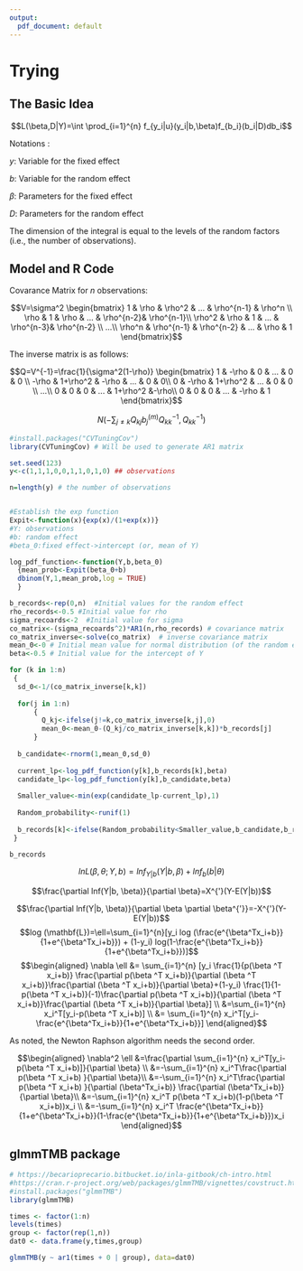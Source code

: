 ```yaml
---
output:
  pdf_document: default
---
```

# Trying



## The Basic Idea

$$L(\beta,D|Y)=\int \prod_{i=1}^{n} f_{y_i|u}(y_i|b,\beta)f_{b_i}(b_i|D)db_i$$

Notations :

$y$: Variable for the fixed effect 

$b$: Variable for the random effect 

$\beta$: Parameters for the fixed effect

$D$: Parameters for the random effect

The dimension of the integral is equal to the levels of the random factors (i.e., the number of observations).
 
## Model and R Code

Covarance Matrix for $n$ observations:

$$V=\sigma^2 \begin{bmatrix} 1 & \rho & \rho^2 & ... & \rho^{n-1} & \rho^n \\ \rho & 1 & \rho & ... & \rho^{n-2}& \rho^{n-1}\\ \rho^2 & \rho & 1 & ... & \rho^{n-3}& \rho^{n-2} \\ ...\\ \rho^n & \rho^{n-1} & \rho^{n-2} & ... & \rho & 1 \end{bmatrix}$$


The inverse matrix is as follows:

$$Q=V^{-1}=\frac{1}{\sigma^2(1-\rho)} \begin{bmatrix} 1 & -\rho & 0 & ... & 0 & 0 \\ -\rho & 1+\rho^2 & -\rho & ... & 0 & 0\\ 0 & -\rho & 1+\rho^2 & ... & 0 & 0 \\ ...\\ 0 & 0 & 0 & ... & 1+\rho^2 &-\rho\\ 0 & 0 & 0 & ... & -\rho & 1 \end{bmatrix}$$

$$N(-\sum_{j\neq k} Q_{kj}b_j^{(m)}Q_{kk}^{-1},Q_{kk}^{-1})$$

```R
#install.packages("CVTuningCov")
library(CVTuningCov) # Will be used to generate AR1 matrix

set.seed(123)
y<-c(1,1,1,0,0,1,1,0,1,0) ## observations

n=length(y) # the number of observations


#Establish the exp function
Expit<-function(x){exp(x)/(1+exp(x))}
#Y: observations
#b: random effect
#beta_0:fixed effect->intercept (or, mean of Y)

log_pdf_function<-function(Y,b,beta_0)
  {mean_prob<-Expit(beta_0+b)
  dbinom(Y,1,mean_prob,log = TRUE)
  }

b_records<-rep(0,n)  #Initial values for the random effect
rho_records<-0.5 #Initial value for rho
sigma_recoards<-2  #Initial value for sigma
co_matrix<-(sigma_recoards^2)*AR1(n,rho_records) # covariance matrix
co_matrix_inverse<-solve(co_matrix)  # inverse covariance matrix
mean_0<-0 # Initial mean value for normal distribution (of the random effect)
beta<-0.5 # Initial value for the intercept of Y

for (k in 1:n)
 {
  sd_0<-1/(co_matrix_inverse[k,k])
  
  for(j in 1:n)
      {
        Q_kj<-ifelse(j!=k,co_matrix_inverse[k,j],0)
        mean_0<-mean_0-(Q_kj/co_matrix_inverse[k,k])*b_records[j]
      }
  
  b_candidate<-rnorm(1,mean_0,sd_0)
  
  current_lp<-log_pdf_function(y[k],b_records[k],beta)
  candidate_lp<-log_pdf_function(y[k],b_candidate,beta)
  
  Smaller_value<-min(exp(candidate_lp-current_lp),1)
  
  Random_probability<-runif(1)
  
  b_records[k]<-ifelse(Random_probability<Smaller_value,b_candidate,b_records[k])
 }

b_records 
```



$$ln L(\beta, \theta; Y,b)=lnf_{Y|b}(Y|b,\beta)+lnf_b(b|\theta)$$

$$\frac{\partial lnf(Y|b, \beta)}{\partial \beta}=X^{'}(Y-E(Y|b))$$

$$\frac{\partial lnf(Y|b, \beta)}{\partial \beta \partial \beta^{'}}=-X^{'}(Y-E(Y|b))$$
$$log (\mathbf{L})=\ell=\sum_{i=1}^{n}[y_i log (\frac{e^{\beta^Tx_i+b}}{1+e^{\beta^Tx_i+b}}) + (1-y_i) log(1-\frac{e^{\beta^Tx_i+b}}{1+e^{\beta^Tx_i+b}})]$$
$$\begin{aligned} \nabla \ell &= \sum_{i=1}^{n} [y_i \frac{1}{p(\beta ^T x_i+b)} \frac{\partial p(\beta ^T x_i+b)}{\partial (\beta ^T x_i+b)}\frac{\partial (\beta ^T x_i+b)}{\partial \beta}+(1-y_i) \frac{1}{1-p(\beta ^T x_i+b)}(-1)\frac{\partial p(\beta ^T x_i+b)}{\partial (\beta ^T x_i+b)}\frac{\partial (\beta ^T x_i+b)}{\partial \beta}] \\ &=\sum_{i=1}^{n} x_i^T[y_i-p(\beta ^T x_i+b)] \\ &= \sum_{i=1}^{n} x_i^T[y_i-\frac{e^{\beta^Tx_i+b}}{1+e^{\beta^Tx_i+b}}] \end{aligned}$$


As noted, the Newton Raphson algorithm needs the second order.

$$\begin{aligned} \nabla^2 \ell &=\frac{\partial \sum_{i=1}^{n} x_i^T[y_i-p(\beta ^T x_i+b)]}{\partial \beta} \\ &=-\sum_{i=1}^{n} x_i^T\frac{\partial p(\beta ^T x_i+b) }{\partial \beta}\\
&=-\sum_{i=1}^{n} x_i^T\frac{\partial p(\beta ^T x_i+b) }{\partial (\beta^Tx_i+b)} \frac{\partial (\beta^Tx_i+b)}{\partial \beta}\\ &=-\sum_{i=1}^{n} x_i^T p(\beta ^T x_i+b)(1-p(\beta ^T x_i+b))x_i \\ &=-\sum_{i=1}^{n} x_i^T \frac{e^{\beta^Tx_i+b}}{1+e^{\beta^Tx_i+b}}(1-\frac{e^{\beta^Tx_i+b}}{1+e^{\beta^Tx_i+b}})x_i
\end{aligned}$$



## glmmTMB package

```r
# https://becarioprecario.bitbucket.io/inla-gitbook/ch-intro.html
#https://cran.r-project.org/web/packages/glmmTMB/vignettes/covstruct.html
#install.packages("glmmTMB")
library(glmmTMB)

times <- factor(1:n)
levels(times)
group <- factor(rep(1,n))
dat0 <- data.frame(y,times,group)

glmmTMB(y ~ ar1(times + 0 | group), data=dat0)

```
